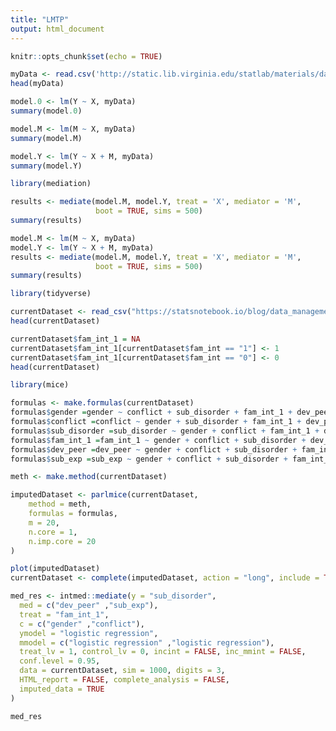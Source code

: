 ```yaml
---
title: "LMTP"
output: html_document
---
```


```r
knitr::opts_chunk$set(echo = TRUE)
```

```r
myData <- read.csv('http://static.lib.virginia.edu/statlab/materials/data/mediationData.csv')
head(myData)
```

```r
model.0 <- lm(Y ~ X, myData)
summary(model.0)
```

```r
model.M <- lm(M ~ X, myData)
summary(model.M)
```

```r
model.Y <- lm(Y ~ X + M, myData)
summary(model.Y)
```

```r
library(mediation)

results <- mediate(model.M, model.Y, treat = 'X', mediator = 'M',
                   boot = TRUE, sims = 500)
summary(results)
```

```r
model.M <- lm(M ~ X, myData)
model.Y <- lm(Y ~ X + M, myData)
results <- mediate(model.M, model.Y, treat = 'X', mediator = 'M',
                   boot = TRUE, sims = 500)
summary(results)
```

```r
library(tidyverse)

currentDataset <- read_csv("https://statsnotebook.io/blog/data_management/example_data/substance.csv")
head(currentDataset)
```

```r
currentDataset$fam_int_1 = NA
currentDataset$fam_int_1[currentDataset$fam_int == "1"] <- 1
currentDataset$fam_int_1[currentDataset$fam_int == "0"] <- 0
head(currentDataset)
```

```r
library(mice)

formulas <- make.formulas(currentDataset)
formulas$gender =gender ~ conflict + sub_disorder + fam_int_1 + dev_peer + sub_exp
formulas$conflict =conflict ~ gender + sub_disorder + fam_int_1 + dev_peer + sub_exp
formulas$sub_disorder =sub_disorder ~ gender + conflict + fam_int_1 + dev_peer + sub_exp
formulas$fam_int_1 =fam_int_1 ~ gender + conflict + sub_disorder + dev_peer + sub_exp
formulas$dev_peer =dev_peer ~ gender + conflict + sub_disorder + fam_int_1 + sub_exp
formulas$sub_exp =sub_exp ~ gender + conflict + sub_disorder + fam_int_1 + dev_peer
```

```r
meth <- make.method(currentDataset)
```

```r
imputedDataset <- parlmice(currentDataset,
    method = meth,
    formulas = formulas,
    m = 20,
    n.core = 1,
    n.imp.core = 20
)
```

```r
plot(imputedDataset)
currentDataset <- complete(imputedDataset, action = "long", include = TRUE)
```

```r
med_res <- intmed::mediate(y = "sub_disorder",
  med = c("dev_peer" ,"sub_exp"),
  treat = "fam_int_1",
  c = c("gender" ,"conflict"),
  ymodel = "logistic regression",
  mmodel = c("logistic regression" ,"logistic regression"),
  treat_lv = 1, control_lv = 0, incint = FALSE, inc_mmint = FALSE,
  conf.level = 0.95,
  data = currentDataset, sim = 1000, digits = 3,
  HTML_report = FALSE, complete_analysis = FALSE,
  imputed_data = TRUE
)

med_res
```

